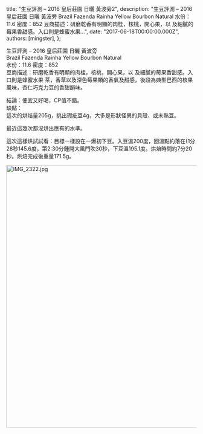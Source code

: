 
  title: "生豆評測 – 2016 皇后莊園 日曬 黃波旁2",
  description: "生豆評測 – 2016 皇后莊園 日曬 黃波旁 Brazil Fazenda Rainha Yellow Bourbon Natural 水份：11.6 密度：852 豆商描述：研磨乾香有明顯的肉桂，核桃，開心果，以 及細膩的莓果香甜感。入口則是蜂蜜水果...",
  date: "2017-06-18T00:00:00.000Z",
  authors: [mingster],
};

<p>生豆評測 – 2016 皇后莊園 日曬 黃波旁<br />
Brazil Fazenda Rainha Yellow Bourbon Natural<br />
水份：11.6 密度：852<br />
豆商描述：研磨乾香有明顯的肉桂，核桃，開心果，以 及細膩的莓果香甜感。入口則是蜂蜜水果 茶，香草以及深色莓果類的香氣及甜感，後段為典型巴西的核果風味，杏仁巧克力豆的香甜韻味。</p>
<p>結論：便宜又好喝，CP值不錯。<br />
缺點：<br />
這次的烘焙量205g，挑出瑕疵豆4g，大多是形狀怪異的貝殼、或未熟豆。</p>
<p>最近這幾次都沒烘出應有的水準。</p>
<p>這次這樣烘試試看：目標一樣設在一爆初下豆。入豆溫200度，回溫點約落在{1分28秒145.6度，第2:30分鍾開大風門吹30秒，下豆溫195.1度。烘焙時間約7分20秒。烘焙完成後重量171.5g。</p>
<p><img class="  wp-image-1806 aligncenter" src="/img/img_2322.jpg?w=4032" alt="IMG_2322.jpg" width="521" height="695" /></p>
<p>&nbsp;</p>
